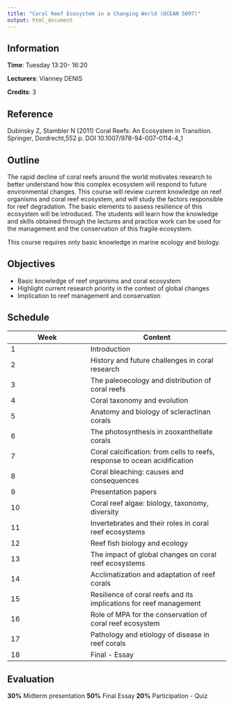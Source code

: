 ```yaml
---
title: "Coral Reef Ecosystem in a Changing World (OCEAN 5097)"
output: html_document
---
```


## Information

**Time**: Tuesday 13:20- 16:20

**Lecturers**: Vianney DENIS

**Credits**: 3 

## Reference

Dubinsky Z, Stambler N (2011) Coral Reefs: An Ecosystem in Transition. Springer, Dordrecht,552 p. DOI 10.1007/978-94-007-0114-4_1

## Outline

The rapid decline of coral reefs around the world motivates research to better understand how this complex ecosystem will respond to future environmental changes. This course will review current knowledge on reef organisms and coral reef ecosystem, and will study the factors responsible for reef degradation. The basic elements to assess resilience of this ecosystem will be introduced. The students will learn how the knowledge and skills obtained through the lectures and practice work can be used for the management and the conservation of this fragile ecosystem.

This course requires only basic knowledge in marine ecology and biology.


## Objectives

+ Basic knowledge of reef organisms and coral ecosystem
+ Highlight current research priority in the context of global changes
+ Implication to reef management and conservation


## Schedule

Week|Content|
----|-------|
1|Introduction
2|History and future challenges in coral research
3|The paleoecology and distribution of coral reefs
4|Coral taxonomy and evolution
5|Anatomy and biology of scleractinan corals
6|The photosynthesis in zooxanthellate corals
7|Coral calcification: from cells to reefs, response to ocean acidification
8|Coral bleaching: causes and consequences
9|Presentation papers
10|Coral reef algae: biology, taxonomy, diversity
11|Invertebrates and their roles in coral reef ecosystems 
12|Reef fish biology and ecology
13|The impact of global changes on coral reef ecosystems
14|Acclimatization and adaptation of reef corals
15|Resilience of coral reefs and its implications for reef management
16|Role of MPA for the conservation of coral reef ecosystem
17|Pathology and etiology of disease in reef corals
18|Final - Essay

## Evaluation

**30%** Midterm presentation
**50%** Final Essay
**20%** Participation - Quiz
